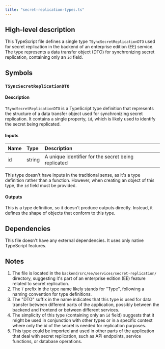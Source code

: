 ```yaml
---
title: "secret-replication-types.ts"
---
```


## High-level description

This TypeScript file defines a single type `TSyncSecretReplicationDTO` used for secret replication in the backend of an enterprise edition (EE) service. The type represents a data transfer object (DTO) for synchronizing secret replication, containing only an `id` field.

## Symbols

### `TSyncSecretReplicationDTO`

#### Description

`TSyncSecretReplicationDTO` is a TypeScript type definition that represents the structure of a data transfer object used for synchronizing secret replication. It contains a single property, `id`, which is likely used to identify the secret being replicated.

#### Inputs

| Name | Type | Description |
|:-----|:-----|:------------|
| id | string | A unique identifier for the secret being replicated |

This type doesn't have inputs in the traditional sense, as it's a type definition rather than a function. However, when creating an object of this type, the `id` field must be provided.

#### Outputs

This is a type definition, so it doesn't produce outputs directly. Instead, it defines the shape of objects that conform to this type.

## Dependencies

This file doesn't have any external dependencies. It uses only native TypeScript features.

## Notes

1. The file is located in the `backend/src/ee/services/secret-replication/` directory, suggesting it's part of an enterprise edition (EE) feature related to secret replication.
2. The `T` prefix in the type name likely stands for "Type", following a naming convention for type definitions.
3. The "DTO" suffix in the name indicates that this type is used for data transfer between different parts of the application, possibly between the backend and frontend or between different services.
4. The simplicity of this type (containing only an `id` field) suggests that it might be used in conjunction with other types or in a specific context where only the id of the secret is needed for replication purposes.
5. This type could be imported and used in other parts of the application that deal with secret replication, such as API endpoints, service functions, or database operations.
